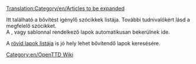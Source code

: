 [[Translation:Category/en/Articles to be expanded]]

Itt található a bővítést igénylő szócikkek listája. További tudnivalókért lásd a megfelelő szócikket.
<br>

A {{en/S|hu/Bővítés}}, {{en/S|hu/Csonk}} vagy {{en/S|hu/Hiányos}} sablonnal rendelkező lapok automatikusan bekerülnek ide.

A [[Special:Shortpages|rövid lapok listája]] is jó hely lehet bővítendő lapok keresésére.

[[Category:en/OpenTTD Wiki]]